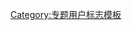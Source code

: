{{Userbox
|border-c=#C0C090
|border-s=1
|id-c=wheat
|id=[[File:Flag map of Germany.svg|35px]]
|info-c=#F8EABA
|info-s=9
|info=这个用户是'''[[WikiProject:德国|德国专题]]'''的参与者。<includeonly>
|usercategory=参与德国专题的维基人
|nocat={{{nocat}}}
</includeonly>}}<noinclude>
[[Category:专题用户标志模板]]
</noinclude>